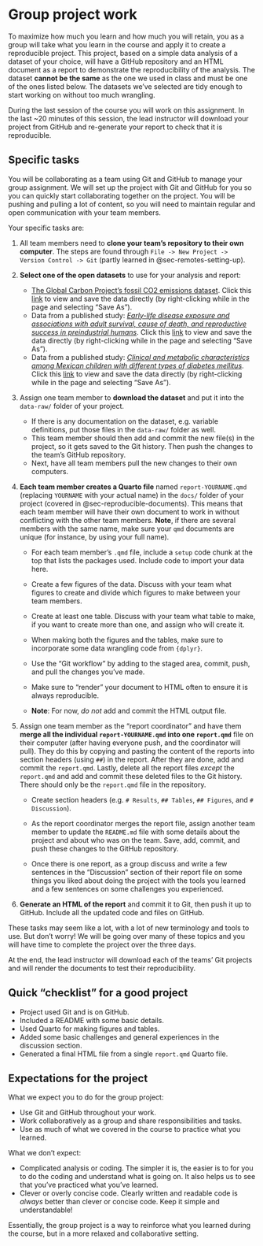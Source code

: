 # Group project work {#sec-project-work}

To maximize how much you learn and how much you will retain, you as a
group will take what you learn in the course and apply it to create a
reproducible project. This project, based on a simple data analysis of a
dataset of your choice, will have a GitHub repository and an HTML
document as a report to demonstrate the reproducibility of the analysis.
The dataset **cannot be the same** as the one we used in class and must
be one of the ones listed below. The datasets we've selected are tidy
enough to start working on without too much wrangling.

During the last session of the course you will work on this assignment.
In the last \~20 minutes of this session, the lead instructor will
download your project from GitHub and re-generate your report to check
that it is reproducible.

## Specific tasks

You will be collaborating as a team using Git and GitHub to manage your
group assignment. We will set up the project with Git and GitHub for you
so you can quickly start collaborating together on the project. You will
be pushing and pulling a lot of content, so you will need to maintain
regular and open communication with your team members.

Your specific tasks are:

1.  All team members need to **clone your team's repository to their own
    computer**. The steps are found through
    `File -> New Project -> Version Control -> Git` (partly learned in
    @sec-remotes-setting-up).

2.  **Select one of the open datasets** to use for your analysis and
    report:

    -   [The Global Carbon Project's fossil CO2 emissions
        dataset](https://zenodo.org/record/7215364). Click this
        [link](https://zenodo.org/record/7215364/files/GCB2022v27_MtCO2_flat.csv?download=1)
        to view and save the data directly (by right-clicking while in
        the page and selecting "Save As").
    -   Data from a published study: [*Early-life disease exposure and
        associations with adult survival, cause of death, and
        reproductive success in preindustrial
        humans*](https://zenodo.org/record/4993147). Click this
        [link](https://zenodo.org/record/4993147/files/Hayward%20et%20al_Early%20disease%20and%20later%20fitness_DATA.csv?download=1)
        to view and save the data directly (by right-clicking while in
        the page and selecting "Save As").
    -   Data from a published study: [*Clinical and metabolic
        characteristics among Mexican children with different types of
        diabetes mellitus*](https://zenodo.org/record/5008784). Click
        this
        [link](https://zenodo.org/record/5008784/files/Database_Mexican_children_with_different_types_of_DM.csv?download=1)
        to view and save the data directly (by right-clicking while in
        the page and selecting "Save As").

3.  Assign one team member to **download the dataset** and put it into
    the `data-raw/` folder of your project.

    -   If there is any documentation on the dataset, e.g. variable
        definitions, put those files in the `data-raw/` folder as well.
    -   This team member should then add and commit the new file(s) in
        the project, so it gets saved to the Git history. Then push the
        changes to the team's GitHub repository.
    -   Next, have all team members pull the new changes to their own
        computers.

4.  **Each team member creates a Quarto file** named
    `report-YOURNAME.qmd` (replacing `YOURNAME` with your actual name)
    in the `docs/` folder of your project (covered in
    @sec-reproducible-documents). This means that each team member will
    have their own document to work in without conflicting with the
    other team members. **Note**, if there are several members with the
    same name, make sure your `qmd` documents are unique (for instance,
    by using your full name).

    -   For each team member's `.qmd` file, include a `setup` code chunk
        at the top that lists the packages used. Include code to import
        your data here.

    -   Create a few figures of the data. Discuss with your team what
        figures to create and divide which figures to make between your
        team members.

    -   Create at least one table. Discuss with your team what table to
        make, if you want to create more than one, and assign who will
        create it.

    -   When making both the figures and the tables, make sure to
        incorporate some data wrangling code from `{dplyr}`.

    -   Use the "Git workflow" by adding to the staged area, commit,
        push, and pull the changes you've made.

    -   Make sure to "render" your document to HTML often to ensure it
        is always reproducible.

    -   **Note**: For now, *do not* add and commit the HTML output file.

5.  Assign one team member as the "report coordinator" and have them
    **merge all the individual `report-YOURNAME.qmd` into one
    `report.qmd`** file on their computer (after having everyone push,
    and the coordinator will pull). They do this by copying and pasting
    the content of the reports into section headers (using `##`) in the
    report. After they are done, add and commit the `report.qmd`.
    Lastly, delete all the report files *except* the `report.qmd` and
    add and commit these deleted files to the Git history. There should
    only be the `report.qmd` file in the repository.

    -   Create section headers (e.g. `# Results`, `## Tables`,
        `## Figures`, and `# Discussion`).

    -   As the report coordinator merges the report file, assign another
        team member to update the `README.md` file with some details
        about the project and about who was on the team. Save, add,
        commit, and push these changes to the GitHub repository.

    -   Once there is one report, as a group discuss and write a few
        sentences in the "Discussion" section of their report file on
        some things you liked about doing the project with the tools you
        learned and a few sentences on some challenges you experienced.

6.  **Generate an HTML of the report** and commit it to Git, then push
    it up to GitHub. Include all the updated code and files on GitHub.

These tasks may seem like a lot, with a lot of new terminology and tools
to use. But don't worry! We will be going over many of these topics and
you will have time to complete the project over the three days.

At the end, the lead instructor will download each of the teams' Git
projects and will render the documents to test their reproducibility.

## Quick "checklist" for a good project

-   Project used Git and is on GitHub.
-   Included a README with some basic details.
-   Used Quarto for making figures and tables.
-   Added some basic challenges and general experiences in the
    discussion section.
-   Generated a final HTML file from a single `report.qmd` Quarto file.

## Expectations for the project

What we expect you to do for the group project:

-   Use Git and GitHub throughout your work.
-   Work collaboratively as a group and share responsibilities and
    tasks.
-   Use as much of what we covered in the course to practice what you
    learned.

What we don't expect:

-   Complicated analysis or coding. The simpler it is, the easier is to
    for you to do the coding and understand what is going on. It also
    helps us to see that you've practiced what you've learned.
-   Clever or overly concise code. Clearly written and readable code is
    *always* better than clever or concise code. Keep it simple and
    understandable!

Essentially, the group project is a way to reinforce what you learned
during the course, but in a more relaxed and collaborative setting.
